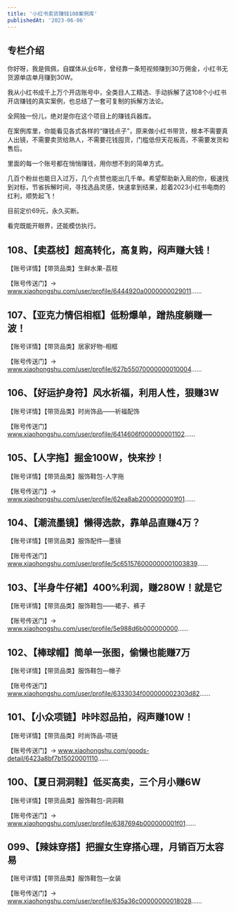 ```yaml
---
title: '小红书卖货赚钱108案例库'
publishedAt: '2023-06-06'
---
```


## 专栏介绍

你好呀，我是佩佩，自媒体从业6年，曾经靠一条短视频赚到30万佣金，小红书无货源单店单月赚到30W。

我从小红书成千上万个开店账号中，全类目人工精选、手动拆解了这108个小红书开店赚钱的真实案例，也总结了一套可复制的拆解方法论。

全网独一份儿，绝对是你在这个项目上的赚钱兵器库。

在案例库里，你能看见各式各样的“赚钱点子”，原来做小红书带货，根本不需要真人出镜，不需要卖货给熟人，不需要花钱囤货，门槛低但天花板高，不需要发货和售后。

里面的每一个账号都在悄悄赚钱，用你想不到的简单方式。

几百个粉丝也能日入过万，几个点赞也能出几千单。希望帮助新入局的你，极速找到对标，节省拆解时间，寻找选品灵感，快速拿到结果，趁着2023小红书电商的红利，顺势起飞！

目前定价69元，永久买断。

看完既能开眼界，还能模仿执行。



## 108、【卖荔枝】超高转化，高复购，闷声赚大钱！
【账号详情】【带货品类】生鲜水果-荔枝

【账号传送门】→ www.xiaohongshu.com/user/profile/6444920a0000000029011......

## 107、【亚克力情侣相框】低粉爆单，蹭热度躺赚一波！
【账号详情】【带货品类】居家好物-相框

【账号传送门】→ www.xiaohongshu.com/user/profile/627b55070000000010004......

## 106、【好运护身符】风水祈福，利用人性，狠赚3W
【账号详情】【带货品类】时尚饰品——祈福配饰

【账号传送门】www.xiaohongshu.com/user/profile/6414606f000000001102......

## 105、【人字拖】掘金100W，快来抄！
【账号详情】【带货品类】服饰鞋包-人字拖

【账号传送门】→ www.xiaohongshu.com/user/profile/62ea8ab2000000001f01......

## 104、【潮流墨镜】懒得选款，靠单品直赚4万？
【账号详情】【带货品类】服饰配件—墨镜

【账号传送门】www.xiaohongshu.com/user/profile/5c651576000000001003839......

## 103、【半身牛仔裙】400%利润，赚280W！就是它
【账号详情】【带货品类】服饰鞋包——裙子、裤子

【账号传送门】→ www.xiaohongshu.com/user/profile/5e988d6b000000000......

## 102、【棒球帽】简单一张图，偷懒也能赚7万
【账号详情】【带货品类】服饰鞋包—帽子

【账号传送门】www.xiaohongshu.com/user/profile/6333034f000000002303d82......

## 101、【小众项链】咔咔怼品拍，闷声赚10W！
【账号详情】【带货品类】时尚饰品-项链

【账号传送门】→ www.xiaohongshu.com/goods-detail/6423a8bf7b15020001110......

## 100、【夏日洞洞鞋】低买高卖，三个月小赚6W
【账号详情】【带货品类】服饰鞋包-洞洞鞋

【账号传送门】→ www.xiaohongshu.com/user/profile/6387694b000000001f01......

## 099、【辣妹穿搭】把握女生穿搭心理，月销百万太容易
【账号详情】【带货品类】服饰鞋包—女装

【账号传送门】→ www.xiaohongshu.com/user/profile/635a36c00000000018028......

